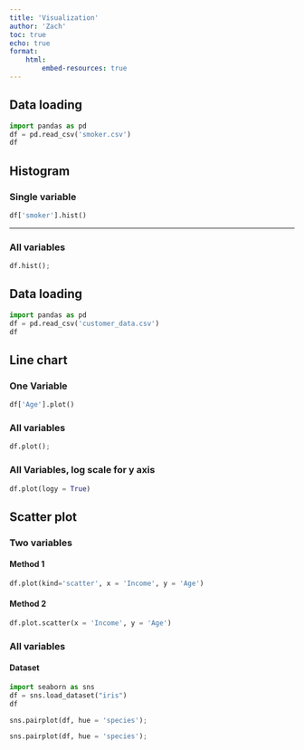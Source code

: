 ```yaml
---
title: 'Visualization'
author: 'Zach'
toc: true
echo: true
format: 
    html:
        embed-resources: true
---
```


## Data loading {.smaller}
```python
import pandas as pd
df = pd.read_csv('smoker.csv')
df
```

## Histogram

### Single variable
```python
df['smoker'].hist()
```

---

### All variables
```python
df.hist();
```

## Data loading {.smaller}
```python
import pandas as pd
df = pd.read_csv('customer_data.csv')
df
```

## Line chart

### One Variable
```python
df['Age'].plot()
```

### All variables
```python
df.plot();
```

### All Variables, log scale for y axis
```python
df.plot(logy = True)
```

## Scatter plot

### Two variables

#### Method 1
```python
df.plot(kind='scatter', x = 'Income', y = 'Age')
```

#### Method 2
```python
df.plot.scatter(x = 'Income', y = 'Age')
```

### All variables

#### Dataset


```python
import seaborn as sns
df = sns.load_dataset("iris") 
df
```


```python
sns.pairplot(df, hue = 'species');
```


```python
sns.pairplot(df, hue = 'species');
```